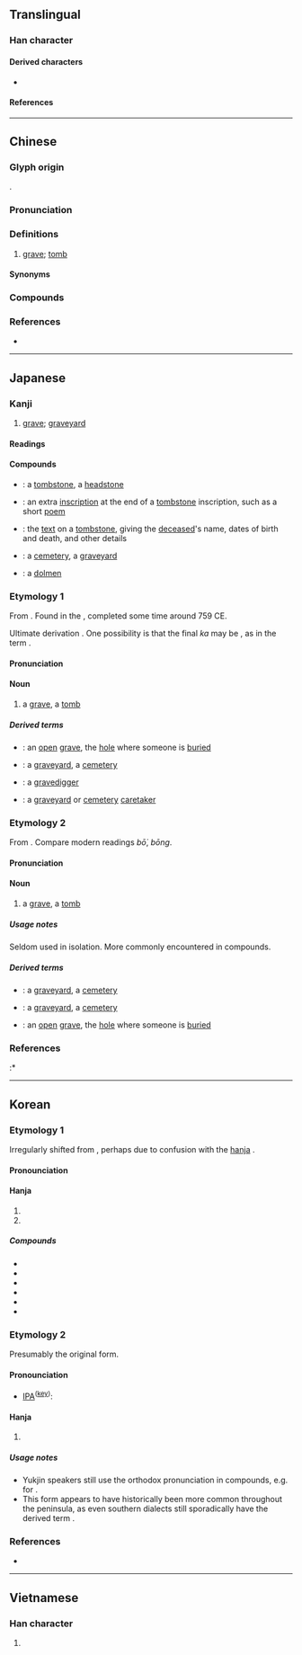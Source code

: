 {{character info}}
==Translingual==

===Han character===
{{Han char|rn=32|rad=土|as=10|sn=13|four=44104|canj=TAKG|ids=⿱莫土}}

====Derived characters====
* {{l|mul|[[𭂥]], [[𫮲]], [[𮁒]]}}

====References====
{{Han ref|kx=0238.120|dkj=05431|dj=0476.190|hdz=10470.090|uh=5893}}

----

==Chinese==
{{zh-forms|alt=圶-2nd round simp.}}

===Glyph origin===
{{Han etym}}
{{Han compound|莫|土|ls=psc|c1=p|c2=s}}.

===Pronunciation===
{{zh-pron
|m=mù
|m-s=mo4
|c=mou6
|c-t=
|g=
|h=pfs=mu
|j=mu3
|mb=
|md=muó
|mn=ml,tp,lk,sx,km,mg,hc,jj,ph:bō͘/xm,zz,kh,tn,yl,hc,tc:bōng
|mn-t=mo6
|w=3mu
|x=
|mc=y
|oc=y
|cat=n
}}

===Definitions===
{{zh-hanzi}}

# [[grave]]; [[tomb]]

====Synonyms====
{{zh-dial|墳}}

===Compounds===
{{zh-der|墓碑|墓道|墓地|墓碣|墓門|墓木|墓室|墓穴|墓園|墓葬|墓誌|墓坑|墟墓|壟墓|冢墓|徒不上墓|修墓|墓祭|墳墓|墓田|墓木已拱|廬墓|公墓|墓誌銘|墓生兒子|墓表|墓券|封墓|墓記|丘墓|祖墓|盜墓|掃墓節|掃墓|省墓|易墓|掘墓人|諛墓|陵墓|鞭墓|自掘墳墓|覆墓|鎮墓獸|誓墓|墓群|痟狗舂墓壙:siáu káu cheng bōng-khòng;Min Nan}}

===References===
* {{R:yue:Hanzi}}

{{zh-cat|Intermediate}}

----

==Japanese==

===Kanji===
{{ja-kanji|grade=5|rs=土11}}

# [[grave]]; [[graveyard]]

====Readings====
{{ja-readings
|goon=も
|kanon=ぼ
|kun=はか-
|nanori=つか
}}

====Compounds====
{{der-top|Compounds}}
* {{ja-r|墓%碣|ぼ%けつ}}: a [[tombstone]], a [[headstone]]
* {{ja-r|墓%誌%銘|ぼ%し%めい}}: an extra [[inscription]] at the end of a [[tombstone]] inscription, such as a short [[poem]]
* {{ja-r|墓%表|ぼ%ひょう}}: the [[text]] on a [[tombstone]], giving the [[deceased]]'s name, dates of birth and death, and other details
* {{ja-r|墓%地|ぼ%ち}}: a [[cemetery]], a [[graveyard]]
* {{ja-r|支%石%墓|し%せき%ぼ}}: a [[dolmen]]
{{der-bottom}}

===Etymology 1===
{{ja-kanjitab|yomi=k|はか}}

From {{inh|ja|ojp|sort=はか|-}}. Found in the ''{{w|Man'yōshū}}'', completed some time around 759 CE.

Ultimate derivation {{unk|ja|nocap=1|sort=はか}}. One possibility is that the final ''ka'' may be {{m|ja|処|tr=ka|pos=suffix denoting place}}, as in the term {{m|ja|住み処|tr=sumika||dwelling, home, abode|lit=living place}}.

====Pronunciation====
{{ja-pron|yomi=k|はか|acc=2|acc_ref=DJR}}

====Noun====
{{ja-noun|はか}}

# a [[grave]], a [[tomb]]

=====Derived terms=====
{{der-top}}
* {{ja-r|墓%穴|はか%あな}}: an [[open]] [[grave]], the [[hole]] where someone is [[buried]]
* {{ja-r|墓%場|はか%ば}}: a [[graveyard]], a [[cemetery]]
* {{ja-r|墓%掘り|はか%ほり}}: a [[gravedigger]]
* {{ja-r|墓%屋|はか%や}}: a [[graveyard]] or [[cemetery]] [[caretaker]]
{{der-bottom}}

===Etymology 2===
{{ja-kanjitab|yomi=o|ぼ}}

From {{der|ja|ltc|墓|tr=muoᴴ|t=grave, tomb}}. Compare modern {{cog|nan|-}} readings ''bō͘'', ''bōng''.

====Pronunciation====
{{ja-pron|yomi=kanon|ぼ}}

====Noun====
{{ja-noun|ぼ}}

# a [[grave]], a [[tomb]]

=====Usage notes=====
Seldom used in isolation. More commonly encountered in compounds.

=====Derived terms=====
{{der-top}}
* {{ja-r|墓%域|ぼ%いき}}: a [[graveyard]], a [[cemetery]]
* {{ja-r|墓%地|ぼ%ち}}: a [[graveyard]], a [[cemetery]]
* {{ja-r|墓%穴|ぼ%けつ}}: an [[open]] [[grave]], the [[hole]] where someone is [[buried]]
{{der-bottom}}

===References===
<references/>
:* {{R:Kokugo Dai Jiten}}

----

==Korean==

===Etymology 1===
Irregularly shifted from {{der|ko|ltc|sort=묘|-}} {{ltc-l|墓}}, perhaps due to confusion with the [[hanja]] {{m|ko|廟|tr=myo|t=temple}}.
{{hanja-ety
|dk={{okm-l|몽〮|mwó|link=no}}
|m={{okm-l|묘〯|mywǒ}}
|mh={{okm-l|무덤〮|mùtém}}
|m3={{okm-l|묘|mywo}}
|m3h={{okm-l|분묘|pwunmywo}}
}}
====Pronounciation====
{{ko-hanja-pron|묘}}

====Hanja====
{{ko-hanja-search}}
{{ko-hanja|무덤|묘}}

# {{hanja form of|묘|[[grave]]; [[tomb]]|noun}}
# {{hanja form of|묘|[[grave]]; [[tomb]]|affix}}

=====Compounds=====
{{der-top3|Compounds}}
* {{ko-l|묘비|墓碑}}
* {{ko-l|묘소|墓所}}
* {{ko-l|묘역|墓域}}
* {{ko-l|묘지|墓地}}
* {{ko-l|분묘|墳墓}}
* {{ko-l|성묘|省墓}}
{{der-bottom}}

===Etymology 2===
Presumably the original form.

====Pronounciation====
* {{a|{{w|Yukjin dialect|Yukjin}}}} [[Wiktionary:International Phonetic Alphabet|IPA]]<sup>([[Appendix:Korean pronunciation|key]])</sup>: {{IPAfont|[mó]}}

====Hanja====
{{ko-hanja|무덤|모}}

# {{lb|ko|Yukjin}} {{hanja form of|모|[[grave]]; [[tomb]]|noun}}

=====Usage notes=====
* Yukjin speakers still use the orthodox pronunciation in compounds, e.g. {{m|ko|묘디(墓地)}} for {{m|ko|묘지(墓地)}}.
* This form appears to have historically been more common throughout the peninsula, as even southern dialects still sporadically have the derived term {{m|ko|못자리|t=gravesite}}.

===References===
* {{cite-journal|title={{lang|ko|{{ruby|[漢](한)[字](자)[語](어)([方](방)[言](언)) 속의 [特](특)[異](이) [漢](한)[字](자)[音](음)}}—동북방언을 중심으로—}}|trans-title=Unusual character readings in (dialectal) Sino-Korean vocabulary: focusing on the Northeastern dialect|author={{lang|ko|곽충구}} (Kwak Chung-gu)|year=2018|journal=Gugeohak|volume=88|pages=3—32}}

----

==Vietnamese==

===Han character===
{{vi-readings|reading=mộ, mô, mồ|rs=土11}}

# {{rfdef|vi|sort=土11}}
